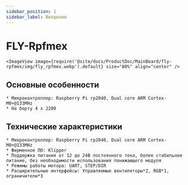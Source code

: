 ```yaml
---
sidebar_position: 1
sidebar_label: Введение
---
```




# FLY-Rpfmex

    <ImageView image={require('@site/docs/ProductDoc/MainBoard/fly-rpfmex/img/fly_rpfmex.webp').default} size="80%" align="center" />

## Основные особенности

    * Микроконтроллер: Raspberry Pi rp2040, Dual core ARM Cortex-M0+@133MHz
    * На борту 4 x 2209


## Технические характеристики

    * Микроконтроллер: Raspberry Pi rp2040, Dual core ARM Cortex-M0+@133MHz
    * Фирменное ПО: Klipper
    * Поддержка питания от 12 до 24В постоянного тока, более стабильное питание, без необходимости использования понижающего модуля
    * Режимы работы мотора: UART, STEP/DIR
    * Расширительные интерфейсы: Управляемые вентиляторы*2, RGB*1, ограничители*3
